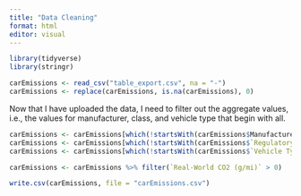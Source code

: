 ---
title: "Data Cleaning"
format: html
editor: visual
---

```{r, message=FALSE, warning=FALSE}
library(tidyverse)
library(stringr)

carEmissions <- read_csv("table_export.csv", na = "-")
carEmissions <- replace(carEmissions, is.na(carEmissions), 0)
```

Now that I have uploaded the data, I need to filter out the aggregate values, i.e., the values for manufacturer, class, and vehicle type that begin with all.

```{r}
carEmissions <- carEmissions[which(!startsWith(carEmissions$Manufacturer, 'All')), ] 
carEmissions <- carEmissions[which(!startsWith(carEmissions$`Regulatory Class`, 'All')), ]
carEmissions <- carEmissions[which(!startsWith(carEmissions$`Vehicle Type`, 'All')), ]

carEmissions <- carEmissions %>% filter(`Real-World CO2 (g/mi)` > 0)


```

```{r}
write.csv(carEmissions, file = "carEmissions.csv")
```

